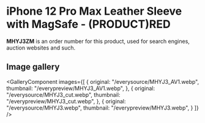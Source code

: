 
# iPhone 12 Pro Max Leather Sleeve with MagSafe - (PRODUCT)RED

<Callout type='info' emoji='👉🏻'>**MHYJ3ZM** is an order number for this product, used for search engines, auction websites and such.</Callout>

## Image gallery

<GalleryComponent
    images={[
      {
        original: "/everysource/MHYJ3_AV1.webp",
        thumbnail: "/everypreview/MHYJ3_AV1.webp",
      },
      {
        original: "/everysource/MHYJ3_cut.webp",
        thumbnail: "/everypreview/MHYJ3_cut.webp",
      },
      {
        original: "/everysource/MHYJ3.webp",
        thumbnail: "/everypreview/MHYJ3.webp",
      }
    ]}
  />
